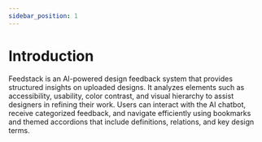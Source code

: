 ```yaml
---
sidebar_position: 1
---
```

# Introduction
Feedstack is an AI-powered design feedback system that provides structured insights on uploaded designs. It analyzes elements such as accessibility, usability, color contrast, and visual hierarchy to assist designers in refining their work. Users can interact with the AI chatbot, receive categorized feedback, and navigate efficiently using bookmarks and themed accordions that include definitions, relations, and key design terms.

